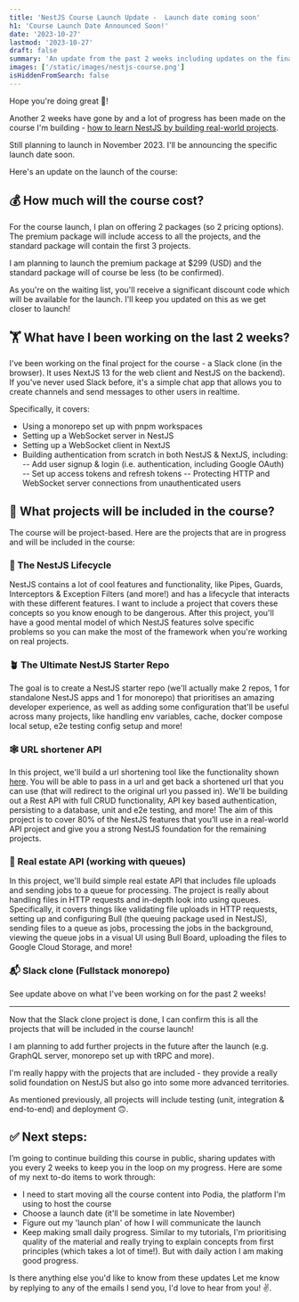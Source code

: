 ```yaml
---
title: 'NestJS Course Launch Update -  Launch date coming soon'
h1: 'Course Launch Date Announced Soon!'
date: '2023-10-27'
lastmod: '2023-10-27'
draft: false
summary: 'An update from the past 2 weeks including updates on the final project included in the course'
images: ['/static/images/nestjs-course.png']
isHiddenFromSearch: false
---
```


Hope you're doing great 👋!

Another 2 weeks have gone by and a lot of progress has been made on the course I'm building - [how to learn NestJS by building real-world projects](/nestjs-course).

Still planning to launch in November 2023. I'll be announcing the specific launch date soon.

Here's an update on the launch of the course:

## 💰 How much will the course cost?

For the course launch, I plan on offering 2 packages (so 2 pricing options). The premium package will include access to all the projects, and the standard package will contain the first 3 projects.

I am planning to launch the premium package at $299 (USD) and the standard package will of course be less (to be confirmed).

As you're on the waiting list, you'll receive a significant discount code which will be available for the launch. I'll keep you updated on this as we get closer to launch!

## 🏋️ What have I been working on the last 2 weeks?

I've been working on the final project for the course - a Slack clone (in the browser). It uses NextJS 13 for the web client and NestJS on the backend). If you've never used Slack before, it's a simple chat app that allows you to create channels and send messages to other users in realtime.

Specifically, it covers:

- Using a monorepo set up with pnpm workspaces
- Setting up a WebSocket server in NestJS
- Setting up a WebSocket client in NextJS
- Building authentication from scratch in both NestJS & NextJS, including:
  -- Add user signup & login (i.e. authentication, including Google OAuth)
  -- Set up access tokens and refresh tokens
  -- Protecting HTTP and WebSocket server connections from unauthenticated users

## 🚀 What projects will be included in the course?

The course will be project-based. Here are the projects that are in progress and will be included in the course:

### 🌈 The NestJS Lifecycle

​NestJS contains a lot of cool features and functionality, like Pipes, Guards, Interceptors & Exception Filters (and more!) and has a lifecycle that interacts with these different features. I want to include a project that covers these concepts so you know enough to be dangerous. After this project, you'll have a good mental model of which NestJS features solve specific problems so you can make the most of the framework when you're working on real projects.

### 🪴 The Ultimate NestJS Starter Repo

​The goal is to create a NestJS starter repo (we'll actually make 2 repos, 1 for standalone NestJS apps and 1 for monorepo) that prioritises an amazing developer experience, as well as adding some configuration that'll be useful across many projects, like handling env variables, cache, docker compose local setup, e2e testing config setup and more!

### 🕸️ URL shortener API

​In this project, we'll build a url shortening tool like the functionality shown [here](https://www.shorturl.at/). You will be able to pass in a url and get back a shortened url that you can use (that will redirect to the original url you passed in). We'll be building out a Rest API with full CRUD functionality, API key based authentication, persisting to a database, unit and e2e testing, and more! The aim of this project is to cover 80% of the NestJS features that you’ll use in a real-world API project and give you a strong NestJS foundation for the remaining projects.

### 🏡 Real estate API (working with queues)

​In this project, we'll build simple real estate API that includes file uploads and sending jobs to a queue for processing. The project is really about handling files in HTTP requests and in-depth look into using queues. Specifically, it covers things like validating file uploads in HTTP requests, setting up and configuring Bull (the queuing package used in NestJS), sending files to a queue as jobs, processing the jobs in the background, viewing the queue jobs in a visual UI using Bull Board, uploading the files to Google Cloud Storage, and more!

### 📬 Slack clone (Fullstack monorepo)

​See update above on what I've been working on for the past 2 weeks!

---

Now that the Slack clone project is done, I can confirm this is all the projects that will be included in the course launch!

I am planning to add further projects in the future after the launch (e.g. GraphQL server, monorepo set up with tRPC and more).

I'm really happy with the projects that are included - they provide a really solid foundation on NestJS but also go into some more advanced territories.

As mentioned previously, all projects will include testing (unit, integration & end-to-end) and deployment 🙃.

## ✅ Next steps:

I’m going to continue building this course in public, sharing updates with you every 2 weeks to keep you in the loop on my progress. Here are some of my next to-do items to work through:

- I need to start moving all the course content into Podia, the platform I'm using to host the course
- Choose a launch date (it'll be sometime in late November)
- Figure out my 'launch plan' of how I will communicate the launch
- Keep making small daily progress. Similar to my tutorials, I'm prioritising quality of the material and really trying to explain concepts from first principles (which takes a lot of time!). But with daily action I am making good progress.

Is there anything else you'd like to know from these updates Let me know by replying to any of the emails I send you, I'd love to hear from you! ✌️.
